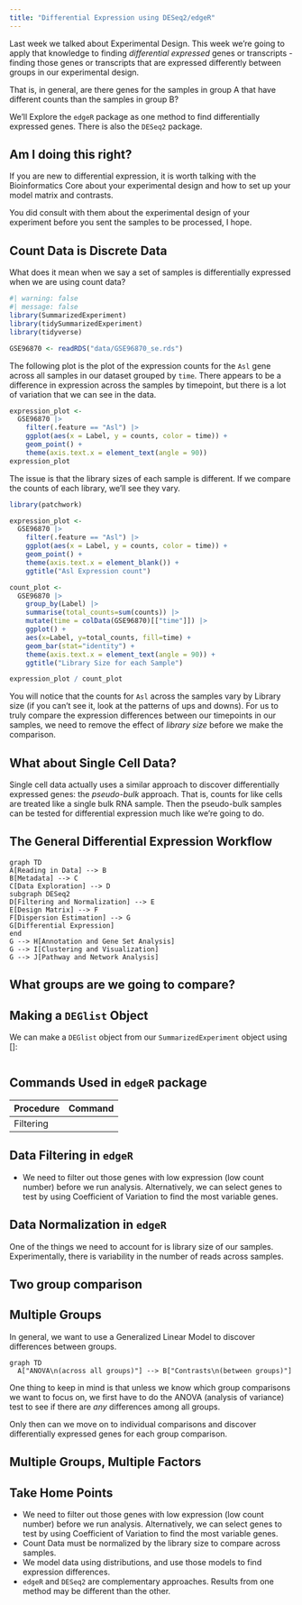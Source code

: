 ```yaml
---
title: "Differential Expression using DESeq2/edgeR"
---
```


Last week we talked about Experimental Design. This week we're going to apply that knowledge to finding *differential expressed* genes or transcripts - finding those genes or transcripts that are expressed differently between groups in our experimental design.

That is, in general, are there genes for the samples in group A that have different counts than the samples in group B?

We'll Explore the `edgeR` package as one method to find differentially expressed genes. There is also the `DESeq2` package. 

:::{.callout-note}
## Am I doing this right?

If you are new to differential expression, it is worth talking with the Bioinformatics Core about your experimental design and how to set up your model matrix and contrasts.

You did consult with them about the experimental design of your experiment before you sent the samples to be processed, I hope.
:::

## Count Data is Discrete Data

What does it mean when we say a set of samples is differentially expressed when we are using count data?

```r
#| warning: false
#| message: false
library(SummarizedExperiment)
library(tidySummarizedExperiment)
library(tidyverse)

GSE96870 <- readRDS("data/GSE96870_se.rds")
```

The following plot is the plot of the expression counts for the `Asl` gene across all samples in our dataset grouped by `time`. There appears to be a difference in expression across the samples by timepoint, but there is a lot of variation that we can see in the data.

```r
expression_plot <- 
  GSE96870 |>
    filter(.feature == "Asl") |>
    ggplot(aes(x = Label, y = counts, color = time)) +
    geom_point() +
    theme(axis.text.x = element_text(angle = 90))
expression_plot
```

The issue is that the library sizes of each sample is different. If we compare the counts of each library, we'll see they vary.

```r
library(patchwork)

expression_plot <- 
  GSE96870 |>
    filter(.feature == "Asl") |>
    ggplot(aes(x = Label, y = counts, color = time)) +
    geom_point() +
    theme(axis.text.x = element_blank()) + 
    ggtitle("Asl Expression count")

count_plot <- 
  GSE96870 |>
    group_by(Label) |>
    summarise(total_counts=sum(counts)) |>
    mutate(time = colData(GSE96870)[["time"]]) |>
    ggplot() +
    aes(x=Label, y=total_counts, fill=time) +
    geom_bar(stat="identity") +
    theme(axis.text.x = element_text(angle = 90)) +
    ggtitle("Library Size for each Sample")

expression_plot / count_plot
```

You will notice that the counts for `Asl` across the samples vary by Library size (if you can't see it, look at the patterns of ups and downs). For us to truly compare the expression differences between our timepoints in our samples, we need to remove the effect of *library size* before we make the comparison.

:::{.callout-note}
## What about Single Cell Data?

Single cell data actually uses a similar approach to discover differentially expressed genes: the *pseudo-bulk* approach. That is, counts for like cells are treated like a single bulk RNA sample. Then the pseudo-bulk samples can be tested for differential expression much like we're going to do.
:::

## The General Differential Expression Workflow

```mermaid
graph TD
A[Reading in Data] --> B
B[Metadata] --> C
C[Data Exploration] --> D
subgraph DESeq2
D[Filtering and Normalization] --> E
E[Design Matrix] --> F
F[Dispersion Estimation] --> G
G[Differential Expression]
end
G --> H[Annotation and Gene Set Analysis]
G --> I[Clustering and Visualization]
G --> J[Pathway and Network Analysis]
```

## What groups are we going to compare?


## Making a `DEGlist` Object

We can make a `DEGlist` object from our `SummarizedExperiment` object using []:

```r


```

## Commands Used in `edgeR` package

|Procedure|Command|
|---------|-------|
|Filtering|

## Data Filtering in `edgeR`

- We need to filter out those genes with low expression (low count number) before we run analysis. Alternatively, we can select genes to test by using Coefficient of Variation to find the most variable genes.


## Data Normalization in `edgeR`

One of the things we need to account for is library size of our samples. Experimentally, there is variability in the number of reads across samples. 

## Two group comparison



## Multiple Groups

In general, we want to use a Generalized Linear Model to discover differences between groups.

```mermaid
graph TD
  A["ANOVA\n(across all groups)"] --> B["Contrasts\n(between groups)"]
```

One thing to keep in mind is that unless we know which group comparisons we want to focus on, we first have to do the ANOVA (analysis of variance) test to see if there are *any* differences among all groups.

Only then can we move on to individual comparisons and discover differentially expressed genes for each group comparison. 

## Multiple Groups, Multiple Factors


## Take Home Points

- We need to filter out those genes with low expression (low count number) before we run analysis. Alternatively, we can select genes to test by using Coefficient of Variation to find the most variable genes.
- Count Data must be normalized by the library size to compare across samples.
- We model data using distributions, and use those models to find expression differences.
- `edgeR` and `DESeq2` are complementary approaches. Results from one method may be different than the other.
